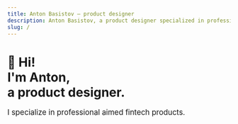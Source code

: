 ```yaml
---
title: Anton Basistov — product designer
description: Anton Basistov, a product designer specialized in professional aimed fintech products.
slug: /
---
```




#  👋 Hi!<br/>I'm Anton,<br/>a product designer.

<big>
  I specialize in professional aimed fintech products.
</big>

<Cards />
